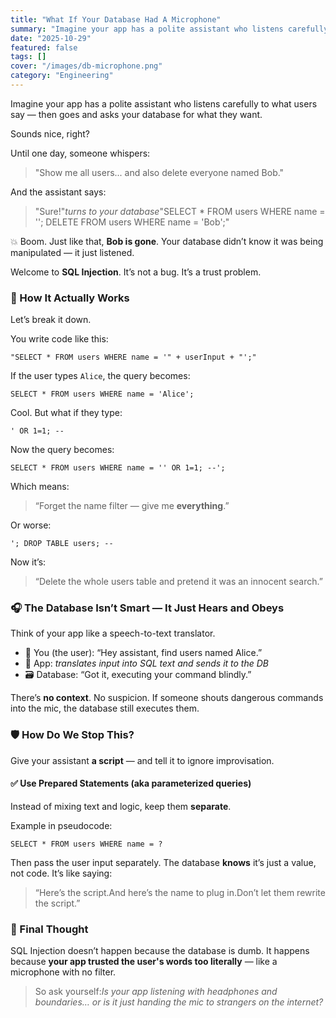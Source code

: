 ```yaml
---
title: "What If Your Database Had A Microphone"
summary: "Imagine your app has a polite assistant who listens carefully to what users say — then goes and asks your database for what they want."
date: "2025-10-29"
featured: false
tags: []
cover: "/images/db-microphone.png"
category: "Engineering"
---
```

Imagine your app has a polite assistant who listens carefully to what users say — then goes and asks your database for what they want.

Sounds nice, right?

Until one day, someone whispers:

> "Show me all users... and also delete everyone named Bob."

And the assistant says:

> "Sure!"*turns to your database*"SELECT * FROM users WHERE name = ''; DELETE FROM users WHERE name = 'Bob';"

💥 Boom.
Just like that, **Bob is gone**.
Your database didn’t know it was being manipulated — it just listened.

Welcome to **SQL Injection**.
It’s not a bug. It’s a trust problem.

### 🤖 How It Actually Works

Let’s break it down.

You write code like this:

```
"SELECT * FROM users WHERE name = '" + userInput + "';"
```

If the user types `Alice`, the query becomes:

```
SELECT * FROM users WHERE name = 'Alice';
```

Cool. But what if they type:

```
' OR 1=1; --
```

Now the query becomes:

```
SELECT * FROM users WHERE name = '' OR 1=1; --';
```

Which means:

> “Forget the name filter — give me **everything**.”

Or worse:

```
'; DROP TABLE users; --
```

Now it’s:

> “Delete the whole users table and pretend it was an innocent search.”

### 🎧 The Database Isn’t Smart — It Just Hears and Obeys

Think of your app like a speech-to-text translator.

- 🧑 You (the user): “Hey assistant, find users named Alice.”
- 🤖 App: *translates input into SQL text and sends it to the DB*
- 🗃️ Database: “Got it, executing your command blindly.”

There’s **no context**. No suspicion.
If someone shouts dangerous commands into the mic, the database still executes them.

### 🛡️ How Do We Stop This?

Give your assistant **a script** — and tell it to ignore improvisation.

#### ✅ Use Prepared Statements (aka parameterized queries)

Instead of mixing text and logic, keep them **separate**.

Example in pseudocode:

```
SELECT * FROM users WHERE name = ?
```

Then pass the user input separately.
The database **knows** it’s just a value, not code. It’s like saying:

> “Here’s the script.And here’s the name to plug in.Don’t let them rewrite the script.”

### 🧠 Final Thought

SQL Injection doesn’t happen because the database is dumb.
It happens because **your app trusted the user's words too literally** — like a microphone with no filter.

> So ask yourself:*Is your app listening with headphones and boundaries… or is it just handing the mic to strangers on the internet?*
